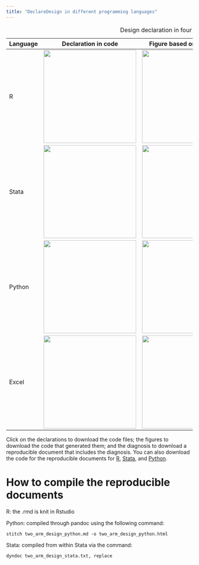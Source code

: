 ```yaml
---
title: "DeclareDesign in different programming languages"
---
```

  
| Language  | Declaration in code                                                         | Figure based on mock data                                       | Diagnosis                                                                 |
| --------  | -------------------                                                         | ------------------------------------------------------------    | ---------                                                                 |
| R         | <a href = "/other_languages/two_arm_design_r.r"><img width="250px" src="/other_languages/figures/two_arm_design_r_declaration.png"/></a>       | <a href = "/other_languages/two_arm_design_r_figure.r"><img width="250px" src="/other_languages/figures/two_arm_design_r.png"/></a>       | <a href = "/other_languages/two_arm_design_r.html"><img width="250px" src="/other_languages/figures/two_arm_design_r_diagnosis.png"/></a>       |
| Stata     | <a href = "/other_languages/two_arm_design_stata.do"><img width="250px" src="/other_languages/figures/two_arm_design_stata_declaration.png"/></a>    | <a href = "/other_languages/two_arm_design_stata.txt"><img width="250px" src="/other_languages/figures/two_arm_design_stata.png"/></a>   | <a href = "/other_languages/two_arm_design_stata.html"><img width="250px" src="/other_languages/figures/two_arm_design_stata_diagnosis.png"/></a>   |
| Python    | <a href = "/other_languages/two_arm_design_python.py"><img width="250px" src="/other_languages/figures/two_arm_design_python_declaration.png"/></a>   | <a href = "/other_languages/two_arm_design_python_figure.py"><img width="250px" src="/other_languages/figures/two_arm_design_python.png"/></a>  | <a href = "/other_languages/two_arm_design_python.html"><img width="250px" src="/other_languages/figures/two_arm_design_python_diagnosis.png"/></a>  |
| Excel     | <a href = "/other_languages/two_arm_design_excel.xlsx"><img width="250px" src="/other_languages/figures/two_arm_design_excel_declaration.png"/></a>   | <a href = "/other_languages/two_arm_design_excel.xlsx"><img width="250px" src="/other_languages/figures/two_arm_design_excel.png"/></a>   | <a href = "/other_languages/two_arm_design_r.html"><img width="250px" src="/other_languages/figures/two_arm_design_excel_diagnosis.png"/></a>   |
Table: Design declaration in four languages

Click on the declarations to download the code files; the figures to download the code that generated them; and the diagnosis to download a reproducible document that includes the diagnosis. You can also download the code for the reproducible documents for [R](/other_languages/figures/two_arm_design_r.rmd), [Stata](/other_languages/figures/two_arm_design_stata.txt), and [Python](/other_languages/figures/two_arm_design_python.md).

# How to compile the reproducible documents

R: the .rmd is knit in Rstudio

Python: compiled through pandoc using the following command:

`stitch two_arm_design_python.md -o two_arm_design_python.html`

Stata: compiled from within Stata via the command:

`dyndoc two_arm_design_stata.txt, replace`